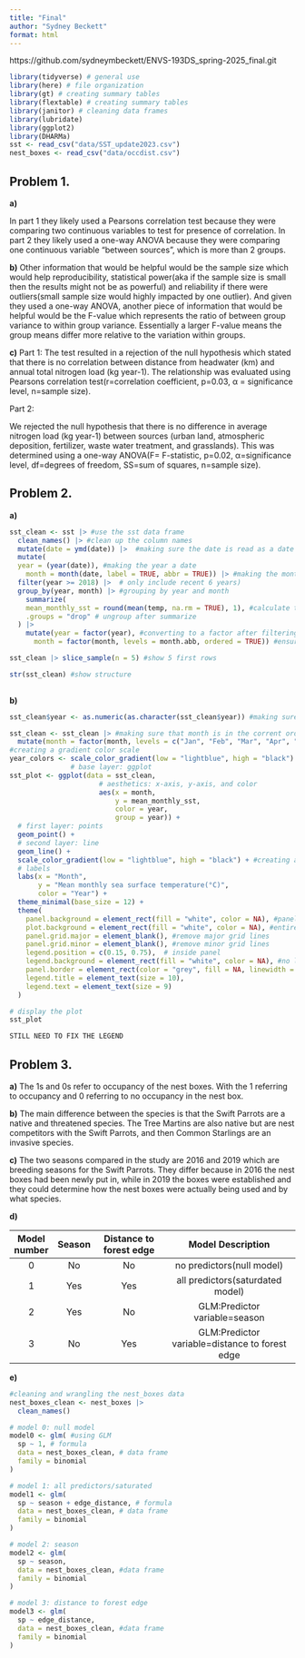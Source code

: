 ```yaml
---
title: "Final"
author: "Sydney Beckett"
format: html
---
```


https://github.com/sydneymbeckett/ENVS-193DS_spring-2025_final.git 



```r
library(tidyverse) # general use
library(here) # file organization
library(gt) # creating summary tables
library(flextable) # creating summary tables
library(janitor) # cleaning data frames
library(lubridate)
library(ggplot2)
library(DHARMa)
sst <- read_csv("data/SST_update2023.csv")
nest_boxes <- read_csv("data/occdist.csv")
```

## Problem 1.

**a)**

In part 1 they likely used a Pearsons correlation test because they were comparing two continuous variables to test for presence of correlation.
In part 2 they likely used a one-way ANOVA because they were comparing one continuous variable "between sources", which is more than 2 groups.

**b)**
Other information that would be helpful would be the sample size which would help reproducibility, statistical power(aka if the sample size is small then the results might not be as powerful) and reliability if there were outliers(small sample size would highly impacted by one outlier). And given they used a one-way ANOVA, another piece of information that would be helpful would be the F-value which represents the ratio of between group variance to within group variance. Essentially a larger F-value means the group means differ more relative to the variation within groups. 

**c)**
Part 1: 
The test resulted in a rejection of the null hypothesis which stated that there is no correlation between distance from headwater (km) and annual total nitrogen load (kg year-1). The relationship was evaluated using Pearsons correlation test(r=correlation coefficient, p=0.03, α = significance level, n=sample size).

Part 2: 

We rejected the null hypothesis that there is no difference in average nitrogen load (kg year-1) between sources (urban land, atmospheric deposition, fertilizer, waste water treatment, and grasslands). This was determined using a one-way ANOVA(F= F-statistic, p=0.02, α=significance level, df=degrees of freedom, SS=sum of squares, n=sample size).

## Problem 2.

**a)**
```r
sst_clean <- sst |> #use the sst data frame
  clean_names() |> #clean up the column names
  mutate(date = ymd(date)) |>  #making sure the date is read as a date
  mutate(
  year = (year(date)), #making the year a date
    month = month(date, label = TRUE, abbr = TRUE)) |> #making the month category and using abbreviations 
  filter(year >= 2018) |>  # only include recent 6 years) 
  group_by(year, month) |> #grouping by year and month
    summarize(
    mean_monthly_sst = round(mean(temp, na.rm = TRUE), 1), #calculate the mean monthly sst and round out to one decimal place
    .groups = "drop" # ungroup after summarize
  ) |> 
    mutate(year = factor(year), #converting to a factor after filtering
      month = factor(month, levels = month.abb, ordered = TRUE)) #ensure correct month ordering

sst_clean |> slice_sample(n = 5) #show 5 first rows

str(sst_clean) #show structure
  

```

**b)**
```r

sst_clean$year <- as.numeric(as.character(sst_clean$year)) #making sure the year is numeric

sst_clean <- sst_clean |> #making sure that month is in the corrent order
  mutate(month = factor(month, levels = c("Jan", "Feb", "Mar", "Apr", "May", "Jun","Jul", "Aug", "Sep", "Oct", "Nov", "Dec")))
#creating a gradient color scale 
year_colors <- scale_color_gradient(low = "lightblue", high = "black")
               # base layer: ggplot
sst_plot <- ggplot(data = sst_clean,
                      # aesthetics: x-axis, y-axis, and color
                      aes(x = month,
                          y = mean_monthly_sst,
                          color = year,
                          group = year)) +
  # first layer: points
  geom_point() +
  # second layer: line
  geom_line() +
  scale_color_gradient(low = "lightblue", high = "black") + #creating a color gradient
  # labels
  labs(x = "Month",
       y = "Mean monthly sea surface temperature(°C)",
       color = "Year") +
  theme_minimal(base_size = 12) +
  theme(
    panel.background = element_rect(fill = "white", color = NA), #panel background white
    plot.background = element_rect(fill = "white", color = NA), #entire plot background white
    panel.grid.major = element_blank(), #remove major grid lines
    panel.grid.minor = element_blank(), #remove minor grid lines
    legend.position = c(0.15, 0.75),  # inside panel
    legend.background = element_rect(fill = "white", color = NA), #no legend border
    panel.border = element_rect(color = "grey", fill = NA, linewidth = 0.5), #creating border
    legend.title = element_text(size = 10),
    legend.text = element_text(size = 9)
  )

# display the plot
sst_plot

STILL NEED TO FIX THE LEGEND
```

## Problem 3.

**a)**
The 1s and 0s refer to occupancy of the nest boxes. With the 1 referring to occupancy and 0 referring to no occupancy in the nest box.

**b)**
The main difference between the species is that the Swift Parrots are a native and threatened species. The Tree Martins are also native but are nest competitors with the Swift Parrots, and then Common Starlings are an invasive species. 

**c)**
The two seasons compared in the study are 2016 and 2019 which are breeding seasons for the Swift Parrots. They differ because in 2016 the nest boxes had been newly put in, while in 2019 the boxes were established and they could determine how the nest boxes were actually being used and by what species.

**d)**

| Model number | Season | Distance to forest edge | Model Description                             |           
|:------------:|:------:|:-----------------------:|:---------------------------------------------:|
| 0            |No      |No                       |no predictors(null model)                      |
| 1            |Yes     |Yes                      |all predictors(saturdated model)               |
| 2            |Yes     |No                       |GLM:Predictor variable=season                  |
| 3            |No      |Yes                      |GLM:Predictor variable=distance to forest edge |   
**e)**

```r
#cleaning and wrangling the nest_boxes data
nest_boxes_clean <- nest_boxes |> 
  clean_names()

```


```r
# model 0: null model
model0 <- glm( #using GLM
  sp ~ 1, # formula 
  data = nest_boxes_clean, # data frame
  family = binomial 
)

# model 1: all predictors/saturated
model1 <- glm(
  sp ~ season + edge_distance, # formula
  data = nest_boxes_clean, # data frame
  family = binomial
)

# model 2: season
model2 <- glm(
  sp ~ season,
  data = nest_boxes_clean, #data frame
  family = binomial
)

# model 3: distance to forest edge
model3 <- glm(
  sp ~ edge_distance,
  data = nest_boxes_clean, #data frame
  family = binomial
)


```

